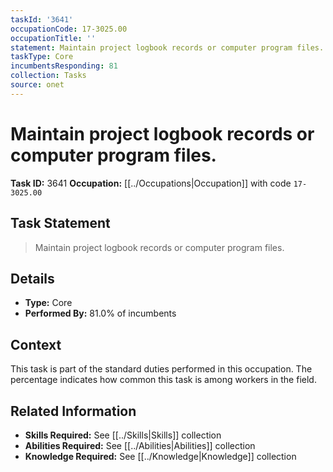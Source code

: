 ```yaml
---
taskId: '3641'
occupationCode: 17-3025.00
occupationTitle: ''
statement: Maintain project logbook records or computer program files.
taskType: Core
incumbentsResponding: 81
collection: Tasks
source: onet
---
```

# Maintain project logbook records or computer program files.

**Task ID:** 3641
**Occupation:** [[../Occupations|Occupation]] with code `17-3025.00`

## Task Statement

> Maintain project logbook records or computer program files.

## Details

- **Type:** Core
- **Performed By:** 81.0% of incumbents

## Context

This task is part of the standard duties performed in this occupation. The percentage indicates how common this task is among workers in the field.

## Related Information

- **Skills Required:** See [[../Skills|Skills]] collection
- **Abilities Required:** See [[../Abilities|Abilities]] collection
- **Knowledge Required:** See [[../Knowledge|Knowledge]] collection
